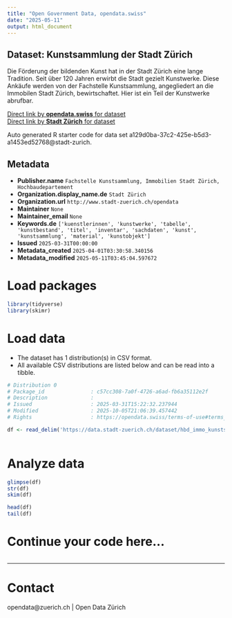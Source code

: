 ```yaml
---
title: "Open Government Data, opendata.swiss"
date: "2025-05-11"
output: html_document
---
```


## Dataset: Kunstsammlung der Stadt Zürich

Die Förderung der bildenden Kunst hat in der Stadt Zürich eine lange Tradition. Seit über 120 Jahren erwirbt die Stadt gezielt Kunstwerke. 
Diese Ankäufe werden von der Fachstelle Kunstsammlung, angegliedert an die Immobilen Stadt Zürich, bewirtschaftet. Hier ist ein Teil der Kunstwerke abrufbar.


[Direct link by **opendata.swiss** for dataset](https://opendata.swiss/de/dataset/kunstsammlung-der-stadt-zurich)<br>
[Direct link by **Stadt Zürich** for dataset](https://data.stadt-zuerich.ch/dataset/hbd_immo_kunstsammlung_stzh)

Auto generated R starter code for data set a129d0ba-37c2-425e-b5d3-a1453ed52768@stadt-zurich.

## Metadata

- **Publisher.name** `Fachstelle Kunstsammlung, Immobilien Stadt Zürich, Hochbaudepartement`
- **Organization.display_name.de** `Stadt Zürich`
- **Organization.url** `http://www.stadt-zuerich.ch/opendata`
- **Maintainer** `None`
- **Maintainer_email** `None`
- **Keywords.de** `['kuenstlerinnen', 'kunstwerke', 'tabelle', 'kunstbestand', 'titel', 'inventar', 'sachdaten', 'kunst', 'kunstsammlung', 'material', 'kunstobjekt']`
- **Issued** `2025-03-31T00:00:00`
- **Metadata_created** `2025-04-01T03:30:58.340156`
- **Metadata_modified** `2025-05-11T03:45:04.597672`


# Load packages

```r

library(tidyverse)
library(skimr)

```

# Load data

-   The dataset has 1 distribution(s) in CSV format.
-   All available CSV distributions are listed below and can be read into a tibble.

```r

# Distribution 0
# Package_id               : c57cc308-7a0f-4726-a6ad-fb6a35112e2f
# Description              : 
# Issued                   : 2025-03-31T15:22:32.237944
# Modified                 : 2025-10-05T21:06:39.457442
# Rights                   : https://opendata.swiss/terms-of-use#terms_open

df <- read_delim('https://data.stadt-zuerich.ch/dataset/hbd_immo_kunstsammlung_stzh/download/hbd_immo_kunstsammlung_stadt_zuerich.csv')



```

# Analyze data

```r

glimpse(df)
str(df)
skim(df)

head(df)
tail(df)

```

# Continue your code here...

```r

```

------------------------------------------------------------------------

# Contact

opendata@zuerich.ch | Open Data Zürich
